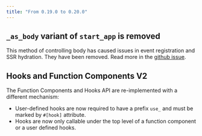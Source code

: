 ```yaml
---
title: "From 0.19.0 to 0.20.0"
---
```


## `_as_body` variant of `start_app` is removed

This method of controlling body has caused issues in event registration and
SSR hydration. They have been removed. Read more in the [github issue](https://github.com/yewstack/yew/pull/2346).

## Hooks and Function Components V2

The Function Components and Hooks API are re-implemented with a different mechanism:

- User-defined hooks are now required to have a prefix `use_` and must be marked by `#[hook]` attribute.
- Hooks are now only callable under the top level of a function component or a user defined hooks.
